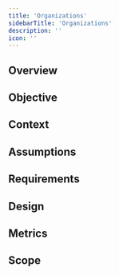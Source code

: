 ```yaml
---
title: 'Organizations'
sidebarTitle: 'Organizations'
description: ''
icon: ''
---
```


## Overview

## Objective

## Context

## Assumptions

## Requirements

## Design

## Metrics

## Scope
